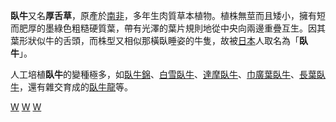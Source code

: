 {{Speciesbox
| taxon = Gasteria pillansii
| image = Gasteria_pillansii_var_pillansii_1.jpg
| name = 臥牛（厚舌草）
| binomial_authority = [[Harry_Bolus|Bolus]] & [[Louisa_Kensit|Kensit]], 1909
}}
'''臥牛'''又名'''厚舌草'''，原產於[[南非|南非]]，多年生肉質草本植物。植株無莖而且矮小，擁有短而肥厚的墨綠色粗糙硬質葉，帶有光澤的葉片規則地從中央向兩邊重疊互生。因其葉形狀似牛的舌頭，而株型又相似那橫臥睡姿的牛隻，故被[[日本|日本]]人取名為「'''臥牛'''」。

人工培植'''臥牛'''的變種極多，如[[臥牛錦|臥牛錦]]、[[白雪臥牛|白雪臥牛]]、[[達摩臥牛|達摩臥牛]]、[[巾廣葉臥牛|巾廣葉臥牛]]、[[長葉臥牛|長葉臥牛]]，還有雜交育成的[[臥牛龍|臥牛龍]]等。
{{Taxonbar}}
[[Category:阿福花亚科|W]]
[[Category:耐旱植物|W]]
[[Category:多肉植物|W]]